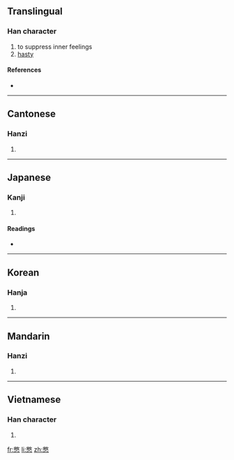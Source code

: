 ==Translingual==

===Han character===
{{Han char|rn=61|rad=心|as=12|sn=16|four=9733<sub>0</sub>|canj=火大心 (FKP)}}

# to suppress inner feelings
# [[hasty]]

====References====
* {{Han ref|kx=0402.030|dkj=11197|dj=0742.060|hdz=42342.030|uh=618B|ud=24971|bh=E578|bd=58744}}

----

==Cantonese==

===Hanzi===
{{yue-hanzi|jyut=|y=bit3}}

# {{defn|Cantonese|sort=心12}}

----

==Japanese==

===Kanji===
{{ja-kanji|grade=|rs=心12}}

# {{defn|Japanese|sort=心12}}

====Readings====
* {{ja-readings|on=[[へつ]] (hetsu), [[へち]] (hechi)|kun=[[せつかち]] (setsukachi)}}

----

==Korean==

===Hanja===
{{ko-hanja|hangeul=결|eumhun=|rv=yeol|mr=yŏl|y=yel}}

# {{defn|Korean|sort=心12}}

----

==Mandarin==

===Hanzi===
{{cmn-hanzi|pin=[[biē]] ([[bie1]])|wg=pieh<sup>1</sup>}}

# {{defn|Mandarin|sort=心12}}

----

==Vietnamese==

===Han character===
{{vi-hantu|[[biệt]]|rs=心12}}

# {{defn|Vietnamese|sort=心12}}

[[fr:憋]]
[[li:憋]]
[[zh:憋]]